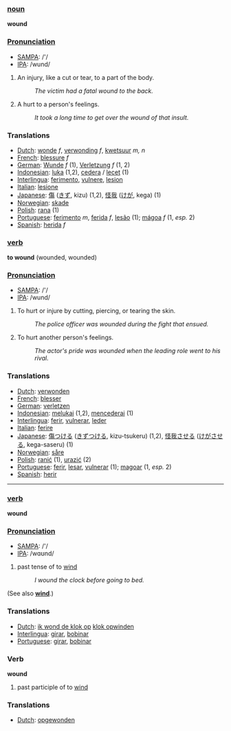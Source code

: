 ===[[noun]]===

'''wound'''

===[[Pronunciation]]===
*[[w:SAMPA|SAMPA]]: /'/
*[[w:IPA|IPA]]: /wund/

#An injury, like a cut or tear, to a part of the body.
#:''The victim had a fatal wound to the back.'' 
#A hurt to a person's feelings. 
#:''It took a long time to get over the wound of that insult.''

===Translations===

*[[Dutch]]: [[wonde]] ''f'', [[verwonding]] ''f'', [[kwetsuur]] ''m, n''
*[[French]]: [[blessure]] ''f''
*[[German]]: [[Wunde]] ''f'' (1), [[Verletzung]] ''f'' (1, 2)
*[[Indonesian]]: [[luka]] (1,2), [[cedera]] / [[lecet]] (1)
*[[Interlingua]]: [[ferimento]], [[vulnere]], [[lesion]]
*[[Italian]]: [[lesione]]
*[[Japanese]]: [[傷]] ([[きず]], kizu) (1,2), [[怪我]] ([[けが]], kega) (1)
*[[Norwegian]]: [[skade]]
*[[Polish]]: [[rana]] (1)
*[[Portuguese]]: [[ferimento]] ''m'', [[ferida]] ''f'', [[lesão]] (1); [[mágoa]] ''f'' (1, ''esp.'' 2)
*[[Spanish]]: [[herida]] ''f''

===[[verb]]===

'''to wound''' (wounded, wounded)

===[[Pronunciation]]===
*[[w:SAMPA|SAMPA]]: /'/
*[[w:IPA|IPA]]: /wund/

#To hurt or injure by cutting, piercing, or tearing the skin. 
#:''The police officer was wounded during the fight that ensued.'' 
#To hurt another person's feelings. 
#:''The actor's pride was wounded when the leading role went to his rival.'' 

===Translations===

*[[Dutch]]: [[verwonden]]
*[[French]]: [[blesser]]
*[[German]]: [[verletzen]]
*[[Indonesian]]: [[luka|melukai]] (1,2), [[cedera|mencederai]] (1)
*[[Interlingua]]: [[ferir]], [[vulnerar]], [[leder]]
*[[Italian]]: [[ferire]]
*[[Japanese]]: [[傷]]つける ([[きず]]つける, kizu-tsukeru) (1,2), [[怪我]]させる ([[けが]]させる, kega-saseru) (1)
*[[Norwegian]]: [[såre]]
*[[Polish]]: [[ranić]] (1), [[urazić]] (2)
*[[Portuguese]]: [[ferir]], [[lesar]], [[vulnerar]] (1); [[magoar]] (1, ''esp.'' 2)
*[[Spanish]]: [[herir]]

----

===[[verb]]===

'''wound'''

===[[Pronunciation]]===
*[[w:SAMPA|SAMPA]]: /'/
*[[w:IPA|IPA]]: /wɑʊnd/

# past tense of to [[wind]]
#:''I wound the clock before going to bed.''

(See also '''[[wind]]'''.)

===Translations===

*[[Dutch]]: [[ik wond de klok op]] [[klok opwinden]]
*[[Interlingua]]: [[girar]], [[bobinar]]
*[[Portuguese]]: [[girar]], [[bobinar]]

=== Verb ===

'''wound'''

# past participle of to [[wind]]

=== Translations ===
*[[Dutch]]: [[opgewonden]]